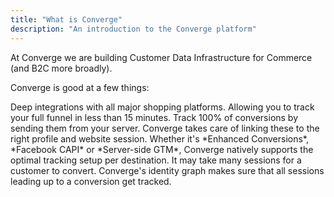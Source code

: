 ```yaml
---
title: "What is Converge"
description: "An introduction to the Converge platform"
---
```


At Converge we are building Customer Data Infrastructure for Commerce (and B2C more broadly).

Converge is good at a few things:

<CardGroup cols={2}>
  <Card title="Fast Installation" icon="bolt">
    Deep integrations with all major shopping platforms. Allowing you to track
    your full funnel in less than 15 minutes.
  </Card>
  <Card title="Server-side Conversions" icon="server">
    Track 100% of conversions by sending them from your server. Converge takes
    care of linking these to the right profile and website session.
  </Card>
  <Card title="Destinations with Batteries Included" icon="battery-full">
    Whether it's *Enhanced Conversions*, *Facebook CAPI* or *Server-side GTM*,
    Converge natively supports the optimal tracking setup per destination.
  </Card>
  <Card title="Customer re-identification" icon="id-badge">
    It may take many sessions for a customer to convert. Converge's identity
    graph makes sure that all sessions leading up to a conversion get tracked.
  </Card>
</CardGroup>
